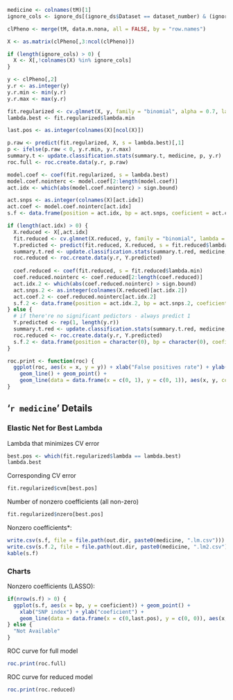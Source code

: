 ```r
medicine <- colnames(tM)[1]
ignore_cols <- ignore_ds[(ignore_ds$Dataset == dataset_number) & (ignore_ds$Drug == medicine), "Position"]

clPheno <- merge(tM, data.m.nona, all = FALSE, by = "row.names")

X <- as.matrix(clPheno[,3:ncol(clPheno)])

if (length(ignore_cols) > 0) {
  X <- X[,!colnames(X) %in% ignore_cols]
}

y <- clPheno[,2]
y.r <- as.integer(y)
y.r.min <- min(y.r)
y.r.max <- max(y.r)

fit.regularized <- cv.glmnet(X, y, family = "binomial", alpha = 0.7, lambda = seq(1, 0, by = -0.02), nfolds = length(y))
lambda.best <- fit.regularized$lambda.min

last.pos <- as.integer(colnames(X)[ncol(X)])

p.raw <- predict(fit.regularized, X, s = lambda.best)[,1]
p <- ifelse(p.raw < 0, y.r.min, y.r.max)
summary.t <- update.classification.stats(summary.t, medicine, p, y.r)
roc.full <- roc.create.data(y.r, p.raw)

model.coef <- coef(fit.regularized, s = lambda.best)
model.coef.nointerc <- model.coef[2:length(model.coef)]
act.idx <- which(abs(model.coef.nointerc) > sign.bound)

act.snps <- as.integer(colnames(X)[act.idx])
act.coef <- model.coef.nointerc[act.idx]
s.f <- data.frame(position = act.idx, bp = act.snps, coeficient = act.coef)

if (length(act.idx) > 0) {
  X.reduced <- X[,act.idx]
  fit.reduced <- cv.glmnet(X.reduced, y, family = "binomial", lambda = seq(1, 0, by = -0.02), nfolds = length(y))
  Y.predicted <- predict(fit.reduced, X.reduced, s = fit.reduced$lambda.min)[,1]
  summary.t.red <- update.classification.stats(summary.t.red, medicine, ifelse(Y.predicted < 0, y.r.min, y.r.max), y.r)
  roc.reduced <- roc.create.data(y.r, Y.predicted)
  
  coef.reduced <- coef(fit.reduced, s = fit.reduced$lambda.min)
  coef.reduced.nointerc <- coef.reduced[2:length(coef.reduced)]
  act.idx.2 <- which(abs(coef.reduced.nointerc) > sign.bound)
  act.snps.2 <- as.integer(colnames(X.reduced)[act.idx.2])
  act.coef.2 <- coef.reduced.nointerc[act.idx.2]
  s.f.2 <- data.frame(position = act.idx.2, bp = act.snps.2, coeficient = act.coef.2)
} else {
  # if there're no significant pedictors - always predict 1
  Y.predicted <- rep(1, length(y.r))
  summary.t.red <- update.classification.stats(summary.t.red, medicine, Y.predicted, y.r)
  roc.reduced <- roc.create.data(y.r, Y.predicted)
  s.f.2 <- data.frame(position = character(0), bp = character(0), coeficient = character(0))
}

roc.print <- function(roc) {
  ggplot(roc, aes(x = x, y = y)) + xlab("False positives rate") + ylab("True positives rate") +
    geom_line() + geom_point() +
    geom_line(data = data.frame(x = c(0, 1), y = c(0, 1)), aes(x, y, colour = "red")) + theme(legend.position = "none")
}
```

## '`r medicine`' Details

### Elastic Net for Best Lambda

Lambda that minimizes CV error

```r
best.pos <- which(fit.regularized$lambda == lambda.best)
lambda.best
```

Corresponding CV error

```r
fit.regularized$cvm[best.pos]
```

Number of nonzero coefficients (all non-zero)

```r
fit.regularized$nzero[best.pos]
```

Nonzero coefficients*:

```r
write.csv(s.f, file = file.path(out.dir, paste0(medicine, ".lm.csv")))
write.csv(s.f.2, file = file.path(out.dir, paste0(medicine, ".lm2.csv")))
kable(s.f)
```

### Charts

Nonzero coefficients (LASSO):

```r
if(nrow(s.f) > 0) {
  ggplot(s.f, aes(x = bp, y = coeficient)) + geom_point() + 
    xlab("SNP index") + ylab("coeficient") +
    geom_line(data = data.frame(x = c(0,last.pos), y = c(0, 0)), aes(x, y, colour = "red")) + theme(legend.position="none")
} else {
  "Not Available"
}
```

ROC curve for full model 

```r
roc.print(roc.full)
```

ROC curve for reduced model 

```r
roc.print(roc.reduced)
```